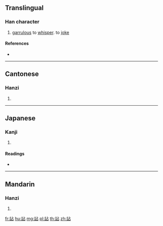 {{character info/new}}
==Translingual==

===Han character===
{{Han char|rn=149|rad=言|as=05|sn=12|four=01660|canj=YRYR}}

# [[garrulous]] to [[whisper]]. to [[joke]]

====References====
* {{Han ref|kx=1153.030|dkj=35346|dj=1619.210|hdz=63953.060|uh=8A40|ud=35392|bh=DBDA|bd=56282}}

----

==Cantonese==

===Hanzi===
{{yue-hanzi|jyut=zip3|y=jip3}}

# {{defn|lang=yue|sort=言05}}

----

==Japanese==

===Kanji===
{{ja-kanji|grade=|rs=言05}}

# {{defn|lang=ja|sort=言05}}

====Readings====
* {{ja-readings|on=[[たん]] (tan), [[てん]] (ten), [[せん]] (sen), [[でん]] (den)|kun=|nanori=}}

----

==Mandarin==

===Hanzi===
{{cmn-hanzi|pin=[[chè]] ([[che4]]), [[zhān]] ([[zhan1]])|wg=ch'e<sup>4</sup>, chan<sup>1</sup>}}

# {{defn|lang=cmn|sort=言05}}

[[fr:詀]]
[[hu:詀]]
[[mg:詀]]
[[pl:詀]]
[[th:詀]]
[[zh:詀]]